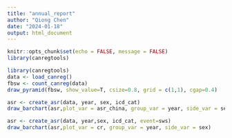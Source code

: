 ```yaml
---
title: "annual_report"
author: "Qiong Chen"
date: "2024-01-18"
output: html_document
--- 
```


```r
knitr::opts_chunk$set(echo = FALSE, message = FALSE)
library(canregtools)
```



```r
library(canregtools)
data <- load_canreg()
fbsw <- count_canreg(data)
draw_pyramid(fbsw, show_value=T, csize=0.8, grid = c(1,1), cgap=0.4)
```


```r
asr <- create_asr(data, year, sex, icd_cat)
draw_barchart(asr,plot_var = asr_china, group_var = year, side_var = sex, cols=c("blue","red","green","yellow","gray"))
```



```r
asr <- create_asr(data, year,sex, icd_cat, event=sws)
draw_barchart(asr,plot_var = cr, group_var = year, side_var = sex)
```

